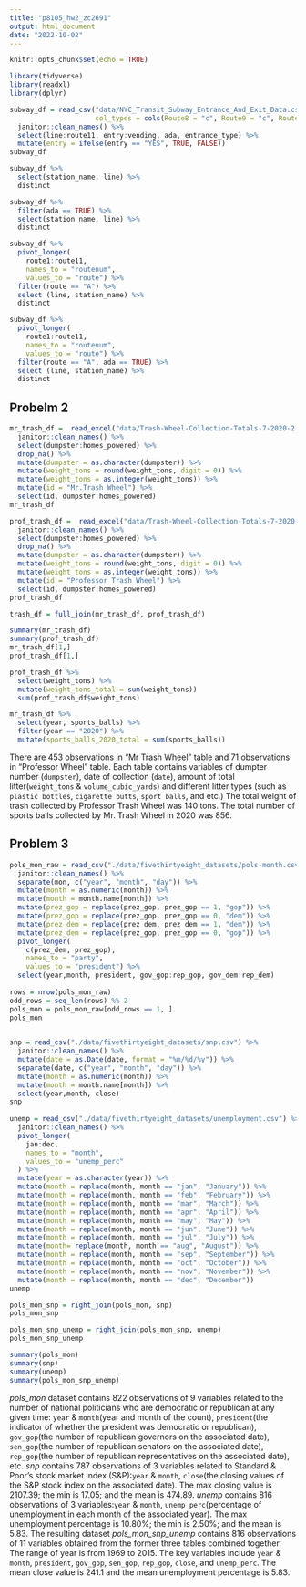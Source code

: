 ```yaml
---
title: "p8105_hw2_zc2691"
output: html_document
date: "2022-10-02"
---
```


```r
knitr::opts_chunk$set(echo = TRUE)
```

```r
library(tidyverse)
library(readxl)
library(dplyr)
```

```r
subway_df = read_csv("data/NYC_Transit_Subway_Entrance_And_Exit_Data.csv",
                     col_types = cols(Route8 = "c", Route9 = "c", Route10 = "c", Route11 = "c")) %>%
  janitor::clean_names() %>% 
  select(line:route11, entry:vending, ada, entrance_type) %>% 
  mutate(entry = ifelse(entry == "YES", TRUE, FALSE))
subway_df
```

```r
subway_df %>% 
  select(station_name, line) %>% 
  distinct
```

```r
subway_df %>% 
  filter(ada == TRUE) %>% 
  select(station_name, line) %>% 
  distinct
```

```r
subway_df %>% 
  pivot_longer(
    route1:route11,
    names_to = "routenum",
    values_to = "route") %>% 
  filter(route == "A") %>% 
  select (line, station_name) %>% 
  distinct
```

```r
subway_df %>% 
  pivot_longer(
    route1:route11,
    names_to = "routenum",
    values_to = "route") %>% 
  filter(route == "A", ada == TRUE) %>% 
  select (line, station_name) %>% 
  distinct
```

## Probelm 2
```r
mr_trash_df =  read_excel("data/Trash-Wheel-Collection-Totals-7-2020-2.xlsx", sheet = 1) %>% 
  janitor::clean_names() %>% 
  select(dumpster:homes_powered) %>% 
  drop_na() %>% 
  mutate(dumpster = as.character(dumpster)) %>% 
  mutate(weight_tons = round(weight_tons, digit = 0)) %>% 
  mutate(weight_tons = as.integer(weight_tons)) %>% 
  mutate(id = "Mr.Trash Wheel") %>% 
  select(id, dumpster:homes_powered)
mr_trash_df

prof_trash_df =  read_excel("data/Trash-Wheel-Collection-Totals-7-2020-2.xlsx", sheet = 2) %>% 
  janitor::clean_names() %>% 
  select(dumpster:homes_powered) %>% 
  drop_na() %>% 
  mutate(dumpster = as.character(dumpster)) %>% 
  mutate(weight_tons = round(weight_tons, digit = 0)) %>% 
  mutate(weight_tons = as.integer(weight_tons)) %>% 
  mutate(id = "Professor Trash Wheel") %>% 
  select(id, dumpster:homes_powered)
prof_trash_df
```

```r
trash_df = full_join(mr_trash_df, prof_trash_df)
```

```r
summary(mr_trash_df)
summary(prof_trash_df)
mr_trash_df[1,]
prof_trash_df[1,]
```

```r
prof_trash_df %>% 
  select(weight_tons) %>% 
  mutate(weight_tons_total = sum(weight_tons))
  sum(prof_trash_df$weight_tons)

mr_trash_df %>% 
  select(year, sports_balls) %>% 
  filter(year == "2020") %>% 
  mutate(sports_balls_2020_total = sum(sports_balls)) 
```

There are 453 observations in "Mr Trash Wheel" table and 71 observations in "Professor Wheel" table. Each table contains variables of dumpter number (`dumpster`), date of collection (`date`), amount of total litter(`weight_tons` & `volume_cubic_yards`) and different litter types (such as `plastic bottles`, `cigarette butts`, `sport balls`, and etc.) The total weight of trash collected by Professor Trash Wheel was 140 tons. The total number of sports balls collected by Mr. Trash Wheel in 2020 was 856. 

## Problem 3
```r
pols_mon_raw = read_csv("./data/fivethirtyeight_datasets/pols-month.csv") %>% 
  janitor::clean_names() %>% 
  separate(mon, c("year", "month", "day")) %>% 
  mutate(month = as.numeric(month)) %>% 
  mutate(month = month.name[month]) %>% 
  mutate(prez_gop = replace(prez_gop, prez_gop == 1, "gop")) %>%
  mutate(prez_gop = replace(prez_gop, prez_gop == 0, "dem")) %>%
  mutate(prez_dem = replace(prez_dem, prez_dem == 1, "dem")) %>%
  mutate(prez_dem = replace(prez_gop, prez_gop == 0, "gop")) %>%
  pivot_longer(
    c(prez_dem, prez_gop),
    names_to = "party",
    values_to = "president") %>% 
  select(year,month, president, gov_gop:rep_gop, gov_dem:rep_dem)
  
rows = nrow(pols_mon_raw)
odd_rows = seq_len(rows) %% 2
pols_mon = pols_mon_raw[odd_rows == 1, ]
pols_mon

  
snp = read_csv("./data/fivethirtyeight_datasets/snp.csv") %>% 
  janitor::clean_names() %>% 
  mutate(date = as.Date(date, format = "%m/%d/%y")) %>% 
  separate(date, c("year", "month", "day")) %>% 
  mutate(month = as.numeric(month)) %>% 
  mutate(month = month.name[month]) %>% 
  select(year,month, close) 
snp
 
unemp = read_csv("./data/fivethirtyeight_datasets/unemployment.csv") %>% 
  janitor::clean_names() %>% 
  pivot_longer(
    jan:dec,
    names_to = "month",
    values_to = "unemp_perc"
  ) %>% 
  mutate(year = as.character(year)) %>% 
  mutate(month = replace(month, month == "jan", "January")) %>% 
  mutate(month = replace(month, month == "feb", "February")) %>% 
  mutate(month = replace(month, month == "mar", "March")) %>% 
  mutate(month = replace(month, month == "apr", "April")) %>%
  mutate(month = replace(month, month == "may", "May")) %>% 
  mutate(month = replace(month, month == "jun", "June")) %>% 
  mutate(month = replace(month, month == "jul", "July")) %>% 
  mutate(month= replace(month, month == "aug", "August")) %>% 
  mutate(month = replace(month, month == "sep", "September")) %>% 
  mutate(month = replace(month, month == "oct", "October")) %>% 
  mutate(month = replace(month, month == "nov", "November")) %>% 
  mutate(month = replace(month, month == "dec", "December")) 
unemp
```

```r
pols_mon_snp = right_join(pols_mon, snp)
pols_mon_snp

pols_mon_snp_unemp = right_join(pols_mon_snp, unemp)
pols_mon_snp_unemp

```

```r
summary(pols_mon)
summary(snp)
summary(unemp)
summary(pols_mon_snp_unemp)
```

*pols_mon* dataset contains 822 observations of 9 variables related to the number of national politicians who are democratic or republican at any given time: `year` & `month`(year and month of the count), `president`(the indicator of whether the president was democratic or republican), `gov_gop`(the number of republican governors on the associated date), `sen_gop`(the number of republican senators on the associated date), `rep_gop`(the number of republican representatives on the associated date), etc. 
*snp* contains 787 observations of 3 variables related to Standard & Poor’s stock market index (S&P):`year` & `month`, `close`(the closing values of the S&P stock index on the associated date). The max closing value is 2107.39; the min is 17.05; and the mean is 474.89.
*unemp* contains 816 observations of 3 variables:`year` & `month`, `unemp_perc`(percentage of unemployment in each month of the associated year). The max unemployment percentage is 10.80%; the min is 2.50%; and the mean is 5.83. 
The resulting dataset *pols_mon_snp_unemp* contains 816 observations of 11 variables obtained from the former three tables combined together. The range of year is from 1969 to 2015. The key variables include `year` & `month`, `president`, `gov_gop`, `sen_gop`, `rep_gop`, `close`, and `unemp_perc`. The mean close value is 241.1 and the mean unemployment percentage is 5.83.  



